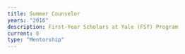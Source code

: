 ```yaml
---
title: Summer Counselor
years: "2016"
description: First-Year Scholars at Yale (FSY) Program
current: 0
type: "Mentorship"
---
```


![]()
